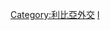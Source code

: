 {{Commonscat|International relations of Libya}}

[[Category:利比亞外交|Category:利比亞外交]]
[[Category:各国双边关系|l]]
